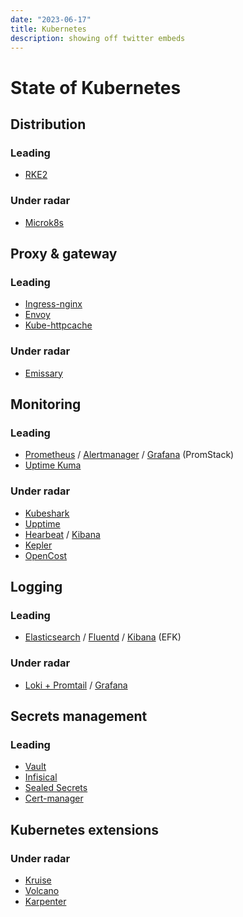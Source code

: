 ```yaml
---
date: "2023-06-17"
title: Kubernetes
description: showing off twitter embeds
---
```


# State of Kubernetes

## Distribution

### Leading

- [RKE2](https://github.com/rancher/rke2)

### Under radar

- [Microk8s](https://github.com/canonical/microk8s)

## Proxy & gateway

### Leading

- [Ingress-nginx](https://github.com/kubernetes/ingress-nginx)
- [Envoy](https://github.com/envoyproxy/envoy)
- [Kube-httpcache](https://github.com/mittwald/kube-httpcache)

### Under radar

- [Emissary](https://github.com/emissary-ingress/emissary)

## Monitoring

### Leading

- [Prometheus](https://github.com/prometheus/prometheus) / [Alertmanager](https://github.com/prometheus/alertmanager) / [Grafana](https://github.com/grafana/grafana) (PromStack)
- [Uptime Kuma](https://github.com/louislam/uptime-kuma)

### Under radar

- [Kubeshark](https://github.com/kubeshark/kubeshark)
- [Upptime](https://github.com/upptime/upptime)
- [Hearbeat](https://github.com/elastic/beats/tree/master/heartbeat) / [Kibana](https://github.com/elastic/kibana)
- [Kepler](https://github.com/sustainable-computing-io/kepler)
- [OpenCost](https://github.com/opencost/opencost)

## Logging

### Leading

- [Elasticsearch](https://github.com/elastic/elasticsearch) / [Fluentd](https://github.com/fluent/fluentd) / [Kibana](https://github.com/elastic/kibana) (EFK)

### Under radar

- [Loki + Promtail](https://github.com/grafana/loki) / [Grafana](https://github.com/grafana/grafana)

## Secrets management

### Leading

- [Vault](https://github.com/hashicorp/vault)
- [Infisical](https://github.com/Infisical/infisical)
- [Sealed Secrets](https://github.com/bitnami-labs/sealed-secrets)
- [Cert-manager](https://github.com/cert-manager/cert-manager)

## Kubernetes extensions

### Under radar

- [Kruise](https://github.com/openkruise/kruise)
- [Volcano](https://github.com/volcano-sh/volcano)
- [Karpenter](https://github.com/aws/karpenter)
